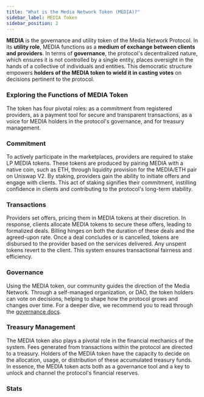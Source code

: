 ```yaml
---
title: "What is the Media Network Token (MEDIA)?"
sidebar_label: MEDIA Token
sidebar_position: 2
---
```


**MEDIA** is the governance and utility token of the Media Network Protocol. In its **utility role**, MEDIA functions as a **medium of exchange between clients and providers**. In terms of **governance**, the protocol's decentralized nature, which ensures it is not controlled by a single entity, places oversight in the hands of a collective of individuals and entities. This democratic structure empowers **holders of the MEDIA token to wield it in casting votes** on decisions pertinent to the protocol.


### Exploring the Functions of MEDIA Token

The token has four pivotal roles: as a commitment from registered providers, as a payment tool for secure and transparent transactions, as a voice for MEDIA holders in the protocol's governance, and for treasury management.


### Commitment

To actively participate in the marketplaces, providers are required to stake LP MEDIA tokens. These tokens are produced by pairing MEDIA with a native coin, such as ETH, through liquidity provision for the MEDIA/ETH pair on Uniswap V2. By staking, providers gain the ability to initiate offers and engage with clients. This act of staking signifies their commitment, instilling confidence in clients and contributing to the protocol's long-term stability.

### Transactions

Providers set offers, pricing them in MEDIA tokens at their discretion. In response, clients allocate MEDIA tokens to secure these offers, leading to formalized deals. Billing hinges on both the duration of these deals and the agreed-upon rate. Once a deal concludes or is cancelled, tokens are disbursed to the provider based on the services delivered. Any unspent tokens revert to the client. This system ensures transactional fairness and efficiency.


### Governance

Using the MEDIA token, our community guides the direction of the Media Network. Through a self-managed organization, or DAO, the token holders can vote on decisions, helping to shape how the protocol grows and changes over time.
For a deeper dive, we recommend you to read through the [governance docs](/governance/overview).

### Treasury Management

The MEDIA token also plays a pivotal role in the financial mechanics of the system. Fees generated from transactions within the protocol are directed to a treasury. Holders of the MEDIA token have the capacity to decide on the allocation, usage, or distribution of these accumulated treasury funds. In essence, the MEDIA token acts both as a governance tool and a key to unlock and channel the protocol's financial reserves.

### Stats


<MediaNetwork />